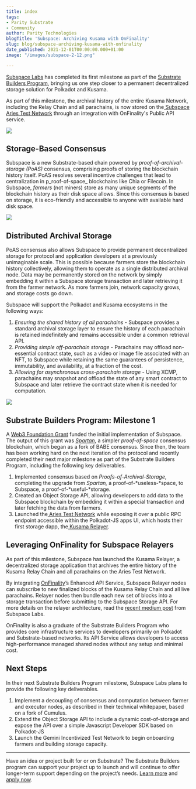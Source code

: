 ```yaml
---
title: index
tags:
- Parity Substrate
- Community
author: Parity Technologies
blogTitle: 'Subspace: Archiving Kusama with OnFinality'
slug: blog/subspace-archiving-kusama-with-onfinality
date_published: 2021-12-01T00:00:00.000+01:00
image: "/images/subspace-2-12.png"

---
```

[Subspace Labs](https://subspace.network/) has completed its first milestone as part of the [Substrate Builders Program](https://substrate.io/ecosystem/substrate-builders-program/), bringing us one step closer to a permanent decentralized storage solution for Polkadot and Kusama.

As part of this milestone, the archival history of the entire Kusama Network, including the Relay Chain and all parachains, is now stored on the[ Subspace Aries Test Network](https://testnet-relayer.subspace.network/) through an integration with OnFinality's Public API service.

![](/images/image2-1.png)

## Storage-Based Consensus

Subspace is a new Substrate-based chain powered by _proof-of-archival-storage (PoAS)_ consensus, comprising proofs of storing the blockchain history itself. PoAS resolves several incentive challenges that lead to centralization in p_roof-of-space_ blockchains like Chia or Filecoin. In Subspace, _farmers_ (not miners) store as many unique segments of the blockchain history as their disk space allows. Since this consensus is based on storage, it is eco-friendly and accessible to anyone with available hard disk space.

![](/images/image3-1.png)

## Distributed Archival Storage

PoAS consensus also allows Subspace to provide permanent decentralized storage for protocol and application developers at a previously unimaginable scale. This is possible because farmers store the blockchain history collectively, allowing them to operate as a single distributed archival node. Data may be permanently stored on the network by simply embedding it within a Subspace storage transaction and later retrieving it from the farmer network. As more farmers join, network capacity grows, and storage costs go down.

Subspace will support the Polkadot and Kusama ecosystems in the following ways:

1. _Ensuring the shared history of all parachains_ - Subspace provides a standard archival storage layer to ensure the history of each parachain is retained indefinitely and remains accessible under a common retrieval API.
2. _Providing simple off-parachain storage_ - Parachains may offload non-essential contract state, such as a video or image file associated with an NFT, to Subspace while retaining the same guarantees of persistence, immutability, and availability, at a fraction of the cost.
3. _Allowing for asynchronous cross-parachain storage_ - Using XCMP, parachains may snapshot and offload the state of any smart contract to Subspace and later retrieve the contract state when it is needed for computation.

![](/images/image4.png)

## Substrate Builders Program: Milestone 1

A [Web3 Foundation Grant](https://github.com/w3f/Grants-Program/blob/master/applications/spartan_poc_consensus_module.md) funded the initial implementation of Subspace. The output of this grant was [_Spartan_](https://github.com/subspace/substrate/blob/w3f-spartan-ms-2/frame/spartan/design.md), a simpler _proof-of-space_ consensus blockchain, which began as a fork of BABE consensus. Since then, the team has been working hard on the next iteration of the protocol and recently completed their next major milestone as part of the Substrate Builders Program, including the following key deliverables.

1. Implemented consensus based on _Proofs-of-Archival-Storage_, completing the upgrade from _Spartan,_ a proof-of-*useless-*space, to Subspace, a proof-of-*useful-*storage.
2. Created an Object Storage API, allowing developers to add data to the Subspace blockchain by embedding it within a special transaction and later fetching the data from farmers.
3. Launched the[ Aries Test Network](https://polkadot.js.org/apps/?rpc=wss%3A%2F%2Ftest-rpc.subspace.network#/explorer) while exposing it over a public RPC endpoint accessible within the Polkadot-JS apps UI, which hosts their first storage dapp, the[ Kusama Relayer](https://testnet-relayer.subspace.network/).

## Leveraging OnFinality for Subspace Relayers

As part of this milestone, Subspace has launched the Kusama Relayer, a decentralized storage application that archives the entire history of the Kusama Relay Chain and all parachains on the Aries Test Network.

By integrating [OnFinality](https://onfinality.io/)’s Enhanced API Service, Subspace Relayer nodes can subscribe to new finalized blocks of the Kusama Relay Chain and all live parachains. Relayer nodes then bundle each new set of blocks into a storage transaction before submitting to the Subspace Storage API. For more details on the relayer architecture, read the [recent medium post](https://medium.com/subspace-network/subspace-network-integrates-with-onfinality-to-make-kusama-more-decentralized-c94cf4ea4975) from Subspace Labs.

OnFinality is also a graduate of the Substrate Builders Program who provides core infrastructure services to developers primarily on Polkadot and Substrate-based networks. Its API Service allows developers to access high-performance managed shared nodes without any setup and minimal cost.

## Next Steps

In their next Substrate Builders Program milestone, Subspace Labs plans to provide the following key deliverables.

1. Implement a decoupling of consensus and computation between farmer and executor nodes, as described in their technical whitepaper, based on a fork of Cumulus.
2. Extend the Object Storage API to include a dynamic cost-of-storage and expose the API over a simple Javascript Developer SDK based on Polkadot-JS
3. Launch the Gemini Incentivized Test Network to begin onboarding farmers and building storage capacity.

***

Have an idea or project built for or on Substrate? The Substrate Builders program can support your project up to launch and will continue to offer longer-term support depending on the project’s needs. [Learn more](https://www.substrate.io/builders-program/) and [apply now](https://docs.google.com/forms/d/e/1FAIpQLSfEYJE3X0RQs3Kucqthe4D8zyUcV1yEvyIw98L2X9_78b4BVA/viewform).